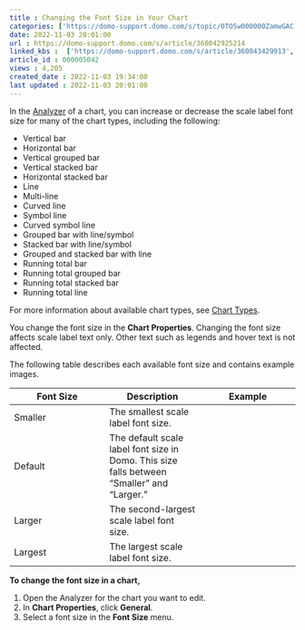```yaml
---
title : Changing the Font Size in Your Chart
categories: ['https://domo-support.domo.com/s/topic/0TO5w000000ZamwGAC']
date: 2022-11-03 20:01:00
url : https://domo-support.domo.com/s/article/360042925214
linked_kbs :  ['https://domo-support.domo.com/s/article/360043429913', 'https://domo-support.domo.com/s/article/360043429953', 'https://domo-support.domo.com/s/article/360043429933', 'https://domo-support.domo.com/s/article/360043429693', 'https://domo-support.domo.com/s/article/360042925494', 'https://domo-support.domo.com/s/article/360042925214', 'https://domo-support.domo.com/s/topic/0TO5w000000ZamwGAC', 'https://domo-support.domo.com/s/article/360042924034', 'https://domo-support.domo.com/s/knowledge-base']
article_id : 000005042
views : 4,205
created_date : 2022-11-03 19:34:00
last updated : 2022-11-03 20:01:00
---
```




In the [Analyzer](..\analyzer_layout\index.qmd "Card Builder Layout") of a chart, you can increase or decrease the scale label font size for many of the chart types, including the following:



* Vertical bar
* Horizontal bar
* Vertical grouped bar
* Vertical stacked bar
* Horizontal stacked bar
* Line
* Multi-line
* Curved line
* Symbol line
* Curved symbol line
* Grouped bar with line/symbol
* Stacked bar with line/symbol
* Grouped and stacked bar with line
* Running total bar
* Running total grouped bar
* Running total stacked bar
* Running total line


For more information about available chart types, see [Chart Types](..\..\category\chart_types\index.qmd "Available Chart Types").


You change the font size in the **Chart Properties**. Changing the font size affects scale label text only. Other text such as legends and hover text is not affected.


The following table describes each available font size and contains example images. 




| Font Size | Description | Example |
| --- | --- | --- |
| Smaller | The smallest scale label font size. |   |
| Default | The default scale label font size in Domo. This size falls between "Smaller" and "Larger." |   |
| Larger | The second-largest scale label font size. |   |
| Largest | The largest scale label font size. |   |


**To change the font size in a chart,**


1. Open the Analyzer for the chart you want to edit.
2. In **Chart Properties**, click **General**.
3. Select a font size in the **Font Size** menu.
